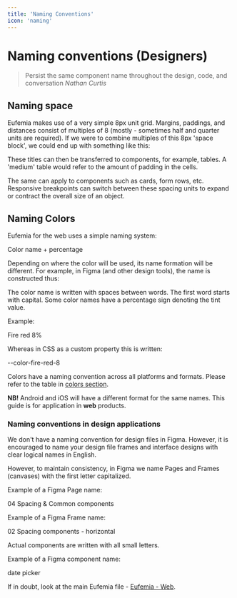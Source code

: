 ```yaml
---
title: 'Naming Conventions'
icon: 'naming'
---
```




# Naming conventions (Designers)

> Persist the same component name throughout the design, code, and conversation <cite>Nathan Curtis</cite>

## Naming space

Eufemia makes use of a very simple 8px unit grid. Margins, paddings, and distances consist of multiples of 8 (mostly - sometimes half and quarter units are required). If we were to combine multiples of this 8px 'space block', we could end up with something like this:

<InlineImg
  src={NamingSpace}
  caption="Naming space units"
  alt="Naming space units"
/>

These titles can then be transferred to components, for example, tables. A 'medium' table would refer to the amount of padding in the cells.

<InlineImg
  src={TablesSpace}
  caption="Applying space to tables"
  alt="Applying space to tables"
/>

The same can apply to components such as cards, form rows, etc. Responsive breakpoints can switch between these spacing units to expand or contract the overall size of an object.

## Naming Colors

Eufemia for the web uses a simple naming system:

<TypographyBox>Color name + percentage</TypographyBox>

Depending on where the color will be used, its name formation will be different. For example, in Figma (and other design tools), the name is constructed thus:

The color name is written with spaces between words. The first word starts with capital. Some color names have a percentage sign denoting the tint value.

Example:

<TypographyBox>Fire red 8%</TypographyBox>

Whereas in CSS as a custom property this is written:

<TypographyBox>--color-fire-red-8</TypographyBox>

Colors have a naming convention across all platforms and formats. Please refer to the table in [colors section](/quickguide-designer/colors).

**NB!** Android and iOS will have a different format for the same names. This guide is for application in **web** products.

### Naming conventions in design applications

We don't have a naming convention for design files in Figma. However, it is encouraged to name your design file frames and interface designs with clear logical names in English.

However, to maintain consistency, in Figma we name Pages and Frames (canvases) with the first letter capitalized.

Example of a Figma Page name:

<TypographyBox>04 Spacing & Common components</TypographyBox>

Example of a Figma Frame name:

<TypographyBox>02 Spacing components - horizontal</TypographyBox>

Actual components are written with all small letters.

Example of a Figma component name:

<TypographyBox>date picker</TypographyBox>

If in doubt, look at the main Eufemia file - [Eufemia - Web](https://www.figma.com/file/cdtwQD8IJ7pTeE45U148r1/Eufemia-Web?node-id=530%3A49).
